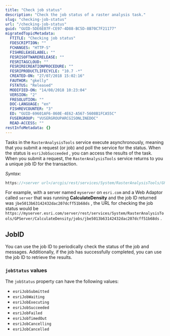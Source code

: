 ```yaml
---
title: "Check job status"
description: "Check the job status of a raster analysis task."
slug: "checking-job-status"
url: "/checking-job-status"
guid: "GUID-5DE6E07F-CE97-4D88-BC5D-8B70C7F21177"
migratedTopicMetadata:
  FTITLE: "Checking job status"
  FDESCRIPTION: ""
  FCHANGES: "HTTP-S"
  FISHRELEASELABEL: ""
  FESRISOFTWARERELEASE: ""
  FESRITAGCLOUD: ""
  FESRIRECREATIONPROCEDURE: ""
  FESRIPRODUCTLIFECYCLE: "10.7 -*"
  CREATED-ON: "27/07/2018 15:02:16"
  FAUTHOR: "gkelly"
  FSTATUS: "Released"
  MODIFIED-ON: "14/08/2018 10:23:04"
  VERSION: "2"
  FRESOLUTION: ""
  DOC-LANGUAGE: "en"
  FISHREVCOUNTER: "3"
  ED: "GUID-69601AF6-860E-4E62-A567-5608B1FCA55C"
  FUSERGROUP: "VUSERGROUPARCGISONLINEDOC"
  READ-ACCESS: ""
restInfoMetadata: {}
---
```


Tasks in the `RasterAnalysisTools`  service execute asynchronously, meaning that you submit a request (or job) and poll the service for the status. When the status is `esriJobSucceeded` , you can access the results of the task. When you submit a request, the `RasterAnalysisTools`  service returns to you a unique job ID for the transaction.

_Syntax_: 

```javascript
https://<server url>/arcgis/rest/services/System/RasterAnalysisTools/GPServer/<task name>/jobs/<jobId>
```

 

For example, with a server named `myserver`  on `esri.com`  and a Web Adaptor called `server`  that was running **CalculateDensity** and the job ID returned was `jbe5013b63142432dac207dcff51b68ds` , the URL for checking the job status would be `https://myserver.esri.com/server/rest/services/System/RasterAnalysisTools/GPServer/CalculateDensity/jobs/jbe5013b63142432dac207dcff51b68ds` .

## JobID

You can use the job ID to periodically check the status of the job and messages. Additionally, if the job has successfully completed, you can use the job ID to retrieve the results.

### `jobStatus`  values

The `jobStatus`  property can have the following values:

-   `esriJobSubmitted` 
-   `esriJobWaiting` 
-   `esriJobExecuting` 
-   `esriJobSucceeded` 
-   `esriJobFailed` 
-   `esriJobTimedOut` 
-   `esriJobCancelling` 
-   `esriJobCancelled` 
